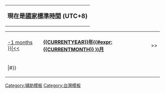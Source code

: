 {| class="infobox" width="250" style="text-align: center; background-color: #f5faff; margin-top:7px; border:2px solid #cef2e0;"
|- style="background-color: #cef2e0"
| style="padding-top: 5px; padding-bottom: 5px; font-size:90%" |<span style="font-size:135%">'''現在是[[國家標準時間]] (UTC+8)'''<br/>{{purge|{{UTCwithYear|+8}}}}</span>
|}

{| class="infobox" width="250" style="text-align: center; background-color: #f5faff; border:2px solid #cef2e0;"
|- style="background-color: #cef2e0"
| style="padding-top: 5px; padding-bottom: 5px" | [[{{#time: Y年n月臺灣 | -1 months }}|<<]] 
| style="padding-top: 5px; padding-bottom: 5px" | '''[[{{CURRENTYEAR}}年{{#expr: {{CURRENTMONTH}} }}月]]'''
| style="padding-top: 5px; padding-bottom: 5px" | >>
|-
| colspan=3 |{{CalendarMonth|{{CURRENTYEAR}}|{{#expr: {{CURRENTMONTH}} }}|#}}
|}
<noinclude>
[[Category:辅助模板]]
[[Category:台灣模板]]
</noinclude>